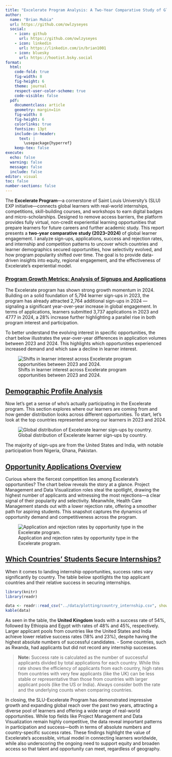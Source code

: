 ```yaml
---
title: "Excelerate Program Analysis: A Two-Year Comparative Study of Global Learner Engagement and Outcomes (2023-2024)"
author:
  name: "Brian Mubia"
  url: https://github.com/owlzyseyes
  social:
    - icon: github
      url: https://github.com/owlzyseyes
    - icon: linkedin
      url: https://linkedin.com/in/brian1001
    - icon: bluesky
      url: https://hootist.bsky.social
format:
  html:
    code-fold: true
    fig-width: 8
    fig-height: 6
    theme: journal
    respect-user-color-scheme: true
    code-visible: false
  pdf:
    documentclass: article
    geometry: margin=1in
    fig-width: 8
    fig-height: 6
    colorlinks: true
    fontsize: 13pt
    include-in-header: 
      text: |
        \usepackage{hyperref}
    keep-tex: false 
execute:
  echo: false
  warning: false
  message: false
  include: false
editor: visual
toc: false
number-sections: false
---
```


The **Excelerate Program**—a cornerstone of Saint Louis University’s (SLU) EXP initiative—connects global learners with real-world internships, competitions, skill-building courses, and workshops to earn digital badges and micro-scholarships. Designed to remove access barriers, the platform provides fully virtual, non-credit experiential learning opportunities that prepare learners for future careers and further academic study. This report presents a **two-year comparative study (2023–2024)** of global learner engagement. I analyze sign-ups, applications, success and rejection rates, and internship and competition patterns to uncover which countries and learner demographics secured opportunities, how selectivity evolved, and how program popularity shifted over time. The goal is to provide data-driven insights into equity, regional engagement, and the effectiveness of Excelerate’s experiential model.

### [**Program Growth Metrics: Analysis of Signups and Applications**]{.underline}

The Excelerate program has shown strong growth momentum in 2024. Building on a solid foundation of 5,794 learner sign-ups in 2023, the program has already attracted 2,764 additional sign-ups in 2024 — signaling a significant year-over-year increase in global engagement. In terms of applications, learners submitted 3,737 applications in 2023 and 4777 in 2024, a 28% increase further highlighting a parallel rise in both program interest and participation.

To better understand the evolving interest in specific opportunities, the chart below illustrates the year-over-year differences in application volumes between 2023 and 2024. This highlights which opportunities experienced increased demand and which saw a decline in learner interest.

![Shifts in learner interest across Excelerate program opportunities between 2023 and 2024.](images/plot.png){fig-alt="A horizontal lollipop plot showing the change in the number of applications for various Excelerate program opportunities between 2023 and 2024."}

## [Demographic Profile Analysis]{.underline}

Now let's get a sense of who’s actually participating in the Excelerate program. This section explores where our learners are coming from and how gender distribution looks across different opportunities. To start, let’s look at the top countries represented among our learners in 2023 and 2024.

![Global distribution of Excelerate learner sign-ups by country.](images/countries.png){fig-alt="Horizontal bar chart showing the global distribution of learner signups by country."}

The majority of sign-ups are from the United States and India, with notable participation from Nigeria, Ghana, Pakistan.

## [Opportunity Applications Overview]{.underline}

Curious where the fiercest competition lies among Excelerate’s opportunities? The chart below reveals the story at a glance. Project Management and Data Visualization roles steal the spotlight, drawing the highest number of applicants and witnessing the most rejections—a clear signal of their popularity and selectivity. Meanwhile, Health Care Management stands out with a lower rejection rate, offering a smoother path for aspiring students. This snapshot captures the dynamics of opportunity demand and competitiveness across the program.

![Application and rejection rates by opportunity type in the Excelerate program.](images/visualization_e-2.png){fig-alt="Circular barplot showing applicant and rejection counts for different Excelerate opportunities."}

## [Which Countries' Students Secure Internships?]{.underline}

When it comes to landing internship opportunities, success rates vary significantly by country. The table below spotlights the top applicant countries and their relative success in securing internships.

```r
library(knitr)
library(readr)

data <- readr::read_csv("../data/plotting/country_internship.csv", show_col_types = FALSE)
kable(data)
```

As seen in the table, the **United Kingdom** leads with a success rate of 54%, followed by Ethiopia and Egypt with rates of 48% and 45%, respectively. Larger applicant pools from countries like the United States and India achieve lower relative success rates (18% and 23%), despite having the highest absolute numbers of successful candidates. - Some countries, such as Rwanda, had applicants but did not record any internship successes.

> **Note:** Success rate is calculated as the number of successful applicants divided by total applications for each country. While this rate shows the efficiency of applicants from each country, high rates from countries with very few applicants (like the UK) can be less stable or representative than those from countries with larger applicant pools (like the US or India). Always consider both the rate and the underlying counts when comparing countries.

In closing, the SLU-Excelerate Program has demonstrated impressive growth and expanding global reach over the past two years, attracting a diverse pool of learners and offering a wide range of real-world opportunities. While top fields like Project Management and Data Visualization remain highly competitive, the data reveal important patterns in participation and success—both in terms of absolute numbers and country-specific success rates. These findings highlight the value of Excelerate’s accessible, virtual model in connecting learners worldwide, while also underscoring the ongoing need to support equity and broaden access so that talent and opportunity can meet, regardless of geography.